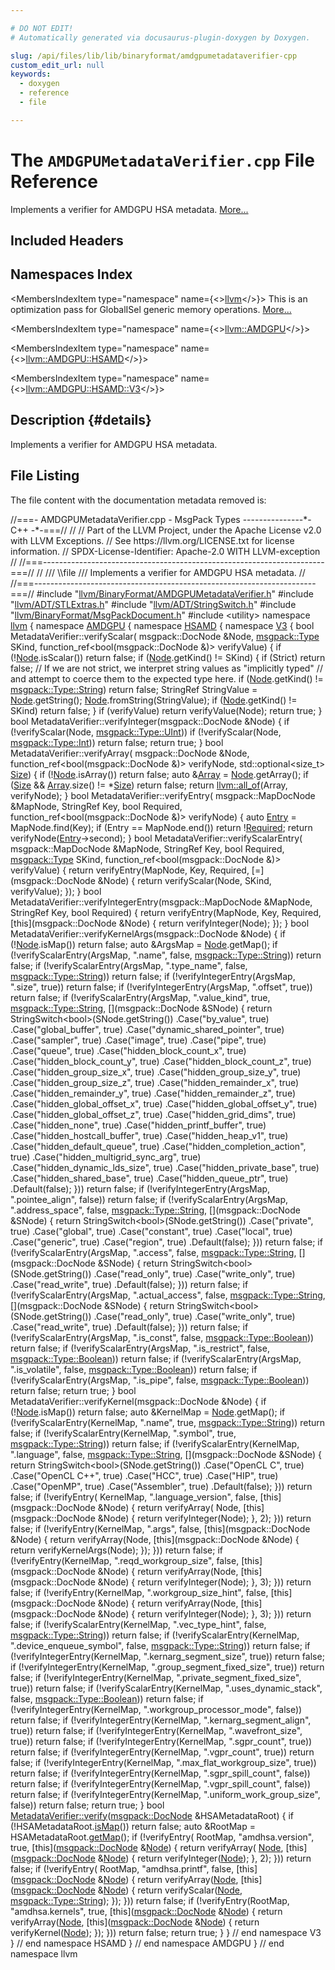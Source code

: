 ```yaml
---

# DO NOT EDIT!
# Automatically generated via docusaurus-plugin-doxygen by Doxygen.

slug: /api/files/lib/lib/binaryformat/amdgpumetadataverifier-cpp
custom_edit_url: null
keywords:
  - doxygen
  - reference
  - file

---
```





# The `AMDGPUMetadataVerifier.cpp` File Reference

<DoxygenPage pluginConfig={pluginConfig}>

Implements a verifier for AMDGPU HSA metadata. <a href="#details">More...</a>

## Included Headers

<IncludesList>
<IncludesListItem
  filePath="llvm/BinaryFormat/AMDGPUMetadataVerifier.h"
  permalink="/docs/api/files/include/include/llvm/include/llvm/binaryformat/amdgpumetadataverifier-h"
  isLocal="true" />
<IncludesListItem
  filePath="llvm/ADT/STLExtras.h"
  permalink="/docs/api/files/include/include/llvm/include/llvm/adt/stlextras-h"
  isLocal="true" />
<IncludesListItem
  filePath="llvm/ADT/StringSwitch.h"
  permalink="/docs/api/files/include/include/llvm/include/llvm/adt/stringswitch-h"
  isLocal="true" />
<IncludesListItem
  filePath="llvm/BinaryFormat/MsgPackDocument.h"
  permalink="/docs/api/files/include/include/llvm/include/llvm/binaryformat/msgpackdocument-h"
  isLocal="true" />
<IncludesListItem
  filePath="utility"
  permalink=""
  isLocal="false" />
</IncludesList>

## Namespaces Index

<MembersIndex>

<MembersIndexItem
  type="namespace"
  name={<><a href="/docs/api/namespaces/llvm">llvm</a></>}>
This is an optimization pass for GlobalISel generic memory operations. <a href="/docs/api/namespaces/llvm/#details">More...</a>
</MembersIndexItem>

<MembersIndexItem
  type="namespace"
  name={<><a href="/docs/api/namespaces/llvm/amdgpu">llvm::AMDGPU</a></>}>
</MembersIndexItem>

<MembersIndexItem
  type="namespace"
  name={<><a href="/docs/api/namespaces/llvm/amdgpu/hsamd">llvm::AMDGPU::HSAMD</a></>}>
</MembersIndexItem>

<MembersIndexItem
  type="namespace"
  name={<><a href="/docs/api/namespaces/llvm/amdgpu/hsamd/v3">llvm::AMDGPU::HSAMD::V3</a></>}>
</MembersIndexItem>

</MembersIndex>

## Description {#details}

Implements a verifier for AMDGPU HSA metadata.

## File Listing

The file content with the documentation metadata removed is:

<ProgramListing>

<Link id="l00001" /><CodeLine lineNumber="1"><span class="doxyHighlightComment">//===- AMDGPUMetadataVerifier.cpp - MsgPack Types ---------------&#42;- C++ -&#42;-===//</span></CodeLine>
<Link id="l00002" /><CodeLine lineNumber="2"><span class="doxyHighlightComment">//</span></CodeLine>
<Link id="l00003" /><CodeLine lineNumber="3"><span class="doxyHighlightComment">// Part of the LLVM Project, under the Apache License v2.0 with LLVM Exceptions.</span></CodeLine>
<Link id="l00004" /><CodeLine lineNumber="4"><span class="doxyHighlightComment">// See https://llvm.org/LICENSE.txt for license information.</span></CodeLine>
<Link id="l00005" /><CodeLine lineNumber="5"><span class="doxyHighlightComment">// SPDX-License-Identifier: Apache-2.0 WITH LLVM-exception</span></CodeLine>
<Link id="l00006" /><CodeLine lineNumber="6"><span class="doxyHighlightComment">//</span></CodeLine>
<Link id="l00007" /><CodeLine lineNumber="7"><span class="doxyHighlightComment">//===----------------------------------------------------------------------===//</span></CodeLine>
<Link id="l00008" /><CodeLine lineNumber="8"><span class="doxyHighlightComment">//</span></CodeLine>
<Link id="l00009" /><CodeLine lineNumber="9"><span class="doxyHighlightComment">/// \\file</span></CodeLine>
<Link id="l00010" /><CodeLine lineNumber="10"><span class="doxyHighlightComment">/// Implements a verifier for AMDGPU HSA metadata.</span></CodeLine>
<Link id="l00011" /><CodeLine lineNumber="11"><span class="doxyHighlightComment">//</span></CodeLine>
<Link id="l00012" /><CodeLine lineNumber="12"><span class="doxyHighlightComment">//===----------------------------------------------------------------------===//</span></CodeLine>
<Link id="l00013" /><CodeLine lineNumber="13"></CodeLine>
<Link id="l00014" /><CodeLine lineNumber="14"><span class="doxyHighlightPreprocessor">#include &quot;<a href="/docs/api/files/include/include/llvm/include/llvm/binaryformat/amdgpumetadataverifier-h">llvm/BinaryFormat/AMDGPUMetadataVerifier.h</a>&quot;</span></CodeLine>
<Link id="l00015" /><CodeLine lineNumber="15"></CodeLine>
<Link id="l00016" /><CodeLine lineNumber="16"><span class="doxyHighlightPreprocessor">#include &quot;<a href="/docs/api/files/include/include/llvm/include/llvm/adt/stlextras-h">llvm/ADT/STLExtras.h</a>&quot;</span></CodeLine>
<Link id="l00017" /><CodeLine lineNumber="17"><span class="doxyHighlightPreprocessor">#include &quot;<a href="/docs/api/files/include/include/llvm/include/llvm/adt/stringswitch-h">llvm/ADT/StringSwitch.h</a>&quot;</span></CodeLine>
<Link id="l00018" /><CodeLine lineNumber="18"><span class="doxyHighlightPreprocessor">#include &quot;<a href="/docs/api/files/include/include/llvm/include/llvm/binaryformat/msgpackdocument-h">llvm/BinaryFormat/MsgPackDocument.h</a>&quot;</span></CodeLine>
<Link id="l00019" /><CodeLine lineNumber="19"></CodeLine>
<Link id="l00020" /><CodeLine lineNumber="20"><span class="doxyHighlightPreprocessor">#include &lt;utility&gt;</span></CodeLine>
<Link id="l00021" /><CodeLine lineNumber="21"></CodeLine>
<Link id="l00022" /><CodeLine lineNumber="22"><span class="doxyHighlightKeyword">namespace </span><span class="doxyHighlight"><a href="/docs/api/namespaces/llvm">llvm</a> &#123;</span></CodeLine>
<Link id="l00023" /><CodeLine lineNumber="23"><span class="doxyHighlightKeyword">namespace </span><span class="doxyHighlight"><a href="/docs/api/namespaces/llvm/amdgpu">AMDGPU</a> &#123;</span></CodeLine>
<Link id="l00024" /><CodeLine lineNumber="24"><span class="doxyHighlightKeyword">namespace </span><span class="doxyHighlight"><a href="/docs/api/namespaces/llvm/amdgpu/hsamd">HSAMD</a> &#123;</span></CodeLine>
<Link id="l00025" /><CodeLine lineNumber="25"><span class="doxyHighlightKeyword">namespace </span><span class="doxyHighlight"><a href="/docs/api/namespaces/llvm/amdgpu/hsamd/v3">V3</a> &#123;</span></CodeLine>
<Link id="l00026" /><CodeLine lineNumber="26"></CodeLine>
<Link id="l00027" /><CodeLine lineNumber="27"><span class="doxyHighlightKeywordType">bool</span><span class="doxyHighlight"> MetadataVerifier::verifyScalar(</span></CodeLine>
<Link id="l00028" /><CodeLine lineNumber="28"><span class="doxyHighlight">    msgpack::DocNode &amp;Node, <a href="/docs/api/namespaces/llvm/msgpack/#afdae9da66bac09f4b2bfc0fd9f0559e6">msgpack::Type</a> SKind,</span></CodeLine>
<Link id="l00029" /><CodeLine lineNumber="29"><span class="doxyHighlight">    function&#95;ref&lt;</span><span class="doxyHighlightKeywordType">bool</span><span class="doxyHighlight">(msgpack::DocNode &amp;)&gt; verifyValue) &#123;</span></CodeLine>
<Link id="l00030" /><CodeLine lineNumber="30"><span class="doxyHighlight">  </span><span class="doxyHighlightKeywordFlow">if</span><span class="doxyHighlight"> (!<a href="/docs/api/namespaces/llvm/rdf/#ac54dd04d6e441d1b72195477e5bc1909">Node</a>.isScalar())</span></CodeLine>
<Link id="l00031" /><CodeLine lineNumber="31"><span class="doxyHighlight">    </span><span class="doxyHighlightKeywordFlow">return</span><span class="doxyHighlight"> </span><span class="doxyHighlightKeyword">false</span><span class="doxyHighlight">;</span></CodeLine>
<Link id="l00032" /><CodeLine lineNumber="32"><span class="doxyHighlight">  </span><span class="doxyHighlightKeywordFlow">if</span><span class="doxyHighlight"> (<a href="/docs/api/namespaces/llvm/rdf/#ac54dd04d6e441d1b72195477e5bc1909">Node</a>.getKind() != SKind) &#123;</span></CodeLine>
<Link id="l00033" /><CodeLine lineNumber="33"><span class="doxyHighlight">    </span><span class="doxyHighlightKeywordFlow">if</span><span class="doxyHighlight"> (Strict)</span></CodeLine>
<Link id="l00034" /><CodeLine lineNumber="34"><span class="doxyHighlight">      </span><span class="doxyHighlightKeywordFlow">return</span><span class="doxyHighlight"> </span><span class="doxyHighlightKeyword">false</span><span class="doxyHighlight">;</span></CodeLine>
<Link id="l00035" /><CodeLine lineNumber="35"><span class="doxyHighlight">    </span><span class="doxyHighlightComment">// If we are not strict, we interpret string values as &quot;implicitly typed&quot;</span></CodeLine>
<Link id="l00036" /><CodeLine lineNumber="36"><span class="doxyHighlight">    </span><span class="doxyHighlightComment">// and attempt to coerce them to the expected type here.</span></CodeLine>
<Link id="l00037" /><CodeLine lineNumber="37"><span class="doxyHighlight">    </span><span class="doxyHighlightKeywordFlow">if</span><span class="doxyHighlight"> (<a href="/docs/api/namespaces/llvm/rdf/#ac54dd04d6e441d1b72195477e5bc1909">Node</a>.getKind() != <a href="/docs/api/namespaces/llvm/msgpack/#afdae9da66bac09f4b2bfc0fd9f0559e6a27118326006d3829667a400ad23d5d98">msgpack::Type::String</a>)</span></CodeLine>
<Link id="l00038" /><CodeLine lineNumber="38"><span class="doxyHighlight">      </span><span class="doxyHighlightKeywordFlow">return</span><span class="doxyHighlight"> </span><span class="doxyHighlightKeyword">false</span><span class="doxyHighlight">;</span></CodeLine>
<Link id="l00039" /><CodeLine lineNumber="39"><span class="doxyHighlight">    StringRef StringValue = <a href="/docs/api/namespaces/llvm/rdf/#ac54dd04d6e441d1b72195477e5bc1909">Node</a>.getString();</span></CodeLine>
<Link id="l00040" /><CodeLine lineNumber="40"><span class="doxyHighlight">    <a href="/docs/api/namespaces/llvm/rdf/#ac54dd04d6e441d1b72195477e5bc1909">Node</a>.fromString(StringValue);</span></CodeLine>
<Link id="l00041" /><CodeLine lineNumber="41"><span class="doxyHighlight">    </span><span class="doxyHighlightKeywordFlow">if</span><span class="doxyHighlight"> (<a href="/docs/api/namespaces/llvm/rdf/#ac54dd04d6e441d1b72195477e5bc1909">Node</a>.getKind() != SKind)</span></CodeLine>
<Link id="l00042" /><CodeLine lineNumber="42"><span class="doxyHighlight">      </span><span class="doxyHighlightKeywordFlow">return</span><span class="doxyHighlight"> </span><span class="doxyHighlightKeyword">false</span><span class="doxyHighlight">;</span></CodeLine>
<Link id="l00043" /><CodeLine lineNumber="43"><span class="doxyHighlight">  &#125;</span></CodeLine>
<Link id="l00044" /><CodeLine lineNumber="44"><span class="doxyHighlight">  </span><span class="doxyHighlightKeywordFlow">if</span><span class="doxyHighlight"> (verifyValue)</span></CodeLine>
<Link id="l00045" /><CodeLine lineNumber="45"><span class="doxyHighlight">    </span><span class="doxyHighlightKeywordFlow">return</span><span class="doxyHighlight"> verifyValue(Node);</span></CodeLine>
<Link id="l00046" /><CodeLine lineNumber="46"><span class="doxyHighlight">  </span><span class="doxyHighlightKeywordFlow">return</span><span class="doxyHighlight"> </span><span class="doxyHighlightKeyword">true</span><span class="doxyHighlight">;</span></CodeLine>
<Link id="l00047" /><CodeLine lineNumber="47"><span class="doxyHighlight">&#125;</span></CodeLine>
<Link id="l00048" /><CodeLine lineNumber="48"></CodeLine>
<Link id="l00049" /><CodeLine lineNumber="49"><span class="doxyHighlightKeywordType">bool</span><span class="doxyHighlight"> MetadataVerifier::verifyInteger(msgpack::DocNode &amp;Node) &#123;</span></CodeLine>
<Link id="l00050" /><CodeLine lineNumber="50"><span class="doxyHighlight">  </span><span class="doxyHighlightKeywordFlow">if</span><span class="doxyHighlight"> (!verifyScalar(Node, <a href="/docs/api/namespaces/llvm/msgpack/#afdae9da66bac09f4b2bfc0fd9f0559e6a0b1291eded63143ac04709711274785a">msgpack::Type::UInt</a>))</span></CodeLine>
<Link id="l00051" /><CodeLine lineNumber="51"><span class="doxyHighlight">    </span><span class="doxyHighlightKeywordFlow">if</span><span class="doxyHighlight"> (!verifyScalar(Node, <a href="/docs/api/namespaces/llvm/msgpack/#afdae9da66bac09f4b2bfc0fd9f0559e6a1686a6c336b71b36d77354cea19a8b52">msgpack::Type::Int</a>))</span></CodeLine>
<Link id="l00052" /><CodeLine lineNumber="52"><span class="doxyHighlight">      </span><span class="doxyHighlightKeywordFlow">return</span><span class="doxyHighlight"> </span><span class="doxyHighlightKeyword">false</span><span class="doxyHighlight">;</span></CodeLine>
<Link id="l00053" /><CodeLine lineNumber="53"><span class="doxyHighlight">  </span><span class="doxyHighlightKeywordFlow">return</span><span class="doxyHighlight"> </span><span class="doxyHighlightKeyword">true</span><span class="doxyHighlight">;</span></CodeLine>
<Link id="l00054" /><CodeLine lineNumber="54"><span class="doxyHighlight">&#125;</span></CodeLine>
<Link id="l00055" /><CodeLine lineNumber="55"></CodeLine>
<Link id="l00056" /><CodeLine lineNumber="56"><span class="doxyHighlightKeywordType">bool</span><span class="doxyHighlight"> MetadataVerifier::verifyArray(</span></CodeLine>
<Link id="l00057" /><CodeLine lineNumber="57"><span class="doxyHighlight">    msgpack::DocNode &amp;Node, function&#95;ref&lt;</span><span class="doxyHighlightKeywordType">bool</span><span class="doxyHighlight">(msgpack::DocNode &amp;)&gt; verifyNode,</span></CodeLine>
<Link id="l00058" /><CodeLine lineNumber="58"><span class="doxyHighlight">    std::optional&lt;size&#95;t&gt; <a href="/docs/api/files/lib/lib/analysis/inlineorder-cpp/#a7ee6f0cb51c3b9056199e9a0001fe8c3a6f6cb72d544962fa333e2e34ce64f719">Size</a>) &#123;</span></CodeLine>
<Link id="l00059" /><CodeLine lineNumber="59"><span class="doxyHighlight">  </span><span class="doxyHighlightKeywordFlow">if</span><span class="doxyHighlight"> (!<a href="/docs/api/namespaces/llvm/rdf/#ac54dd04d6e441d1b72195477e5bc1909">Node</a>.isArray())</span></CodeLine>
<Link id="l00060" /><CodeLine lineNumber="60"><span class="doxyHighlight">    </span><span class="doxyHighlightKeywordFlow">return</span><span class="doxyHighlight"> </span><span class="doxyHighlightKeyword">false</span><span class="doxyHighlight">;</span></CodeLine>
<Link id="l00061" /><CodeLine lineNumber="61"><span class="doxyHighlight">  </span><span class="doxyHighlightKeyword">auto</span><span class="doxyHighlight"> &amp;<a href="/docs/api/namespaces/llvm/msgpack/#afdae9da66bac09f4b2bfc0fd9f0559e6a4410ec34d9e6c1a68100ca0ce033fb17">Array</a> = <a href="/docs/api/namespaces/llvm/rdf/#ac54dd04d6e441d1b72195477e5bc1909">Node</a>.getArray();</span></CodeLine>
<Link id="l00062" /><CodeLine lineNumber="62"><span class="doxyHighlight">  </span><span class="doxyHighlightKeywordFlow">if</span><span class="doxyHighlight"> (<a href="/docs/api/files/lib/lib/analysis/inlineorder-cpp/#a7ee6f0cb51c3b9056199e9a0001fe8c3a6f6cb72d544962fa333e2e34ce64f719">Size</a> &amp;&amp; <a href="/docs/api/namespaces/llvm/msgpack/#afdae9da66bac09f4b2bfc0fd9f0559e6a4410ec34d9e6c1a68100ca0ce033fb17">Array</a>.size() != &#42;<a href="/docs/api/files/lib/lib/analysis/inlineorder-cpp/#a7ee6f0cb51c3b9056199e9a0001fe8c3a6f6cb72d544962fa333e2e34ce64f719">Size</a>)</span></CodeLine>
<Link id="l00063" /><CodeLine lineNumber="63"><span class="doxyHighlight">    </span><span class="doxyHighlightKeywordFlow">return</span><span class="doxyHighlight"> </span><span class="doxyHighlightKeyword">false</span><span class="doxyHighlight">;</span></CodeLine>
<Link id="l00064" /><CodeLine lineNumber="64"><span class="doxyHighlight">  </span><span class="doxyHighlightKeywordFlow">return</span><span class="doxyHighlight"> <a href="/docs/api/namespaces/llvm/#a0d10fe510ced2849a8074fe81e5d04ce">llvm::all&#95;of</a>(Array, verifyNode);</span></CodeLine>
<Link id="l00065" /><CodeLine lineNumber="65"><span class="doxyHighlight">&#125;</span></CodeLine>
<Link id="l00066" /><CodeLine lineNumber="66"></CodeLine>
<Link id="l00067" /><CodeLine lineNumber="67"><span class="doxyHighlightKeywordType">bool</span><span class="doxyHighlight"> MetadataVerifier::verifyEntry(</span></CodeLine>
<Link id="l00068" /><CodeLine lineNumber="68"><span class="doxyHighlight">    msgpack::MapDocNode &amp;MapNode, StringRef Key, </span><span class="doxyHighlightKeywordType">bool</span><span class="doxyHighlight"> Required,</span></CodeLine>
<Link id="l00069" /><CodeLine lineNumber="69"><span class="doxyHighlight">    function&#95;ref&lt;</span><span class="doxyHighlightKeywordType">bool</span><span class="doxyHighlight">(msgpack::DocNode &amp;)&gt; verifyNode) &#123;</span></CodeLine>
<Link id="l00070" /><CodeLine lineNumber="70"><span class="doxyHighlight">  </span><span class="doxyHighlightKeyword">auto</span><span class="doxyHighlight"> <a href="/docs/api/namespaces/llvm/coff/#ae7629a0652411dc2be61aea4fee2b39caadd024eaaab0666500593f30456bbc43">Entry</a> = MapNode.find(Key);</span></CodeLine>
<Link id="l00071" /><CodeLine lineNumber="71"><span class="doxyHighlight">  </span><span class="doxyHighlightKeywordFlow">if</span><span class="doxyHighlight"> (Entry == MapNode.end())</span></CodeLine>
<Link id="l00072" /><CodeLine lineNumber="72"><span class="doxyHighlight">    </span><span class="doxyHighlightKeywordFlow">return</span><span class="doxyHighlight"> !<a href="/docs/api/namespaces/llvm/orc/#a8062d0529fef4a678f022739e603e196af62b6d5aa008bfa83a2510cbda8e7960">Required</a>;</span></CodeLine>
<Link id="l00073" /><CodeLine lineNumber="73"><span class="doxyHighlight">  </span><span class="doxyHighlightKeywordFlow">return</span><span class="doxyHighlight"> verifyNode(<a href="/docs/api/namespaces/llvm/coff/#ae7629a0652411dc2be61aea4fee2b39caadd024eaaab0666500593f30456bbc43">Entry</a>-&gt;second);</span></CodeLine>
<Link id="l00074" /><CodeLine lineNumber="74"><span class="doxyHighlight">&#125;</span></CodeLine>
<Link id="l00075" /><CodeLine lineNumber="75"></CodeLine>
<Link id="l00076" /><CodeLine lineNumber="76"><span class="doxyHighlightKeywordType">bool</span><span class="doxyHighlight"> MetadataVerifier::verifyScalarEntry(</span></CodeLine>
<Link id="l00077" /><CodeLine lineNumber="77"><span class="doxyHighlight">    msgpack::MapDocNode &amp;MapNode, StringRef Key, </span><span class="doxyHighlightKeywordType">bool</span><span class="doxyHighlight"> Required,</span></CodeLine>
<Link id="l00078" /><CodeLine lineNumber="78"><span class="doxyHighlight">    <a href="/docs/api/namespaces/llvm/msgpack/#afdae9da66bac09f4b2bfc0fd9f0559e6">msgpack::Type</a> SKind,</span></CodeLine>
<Link id="l00079" /><CodeLine lineNumber="79"><span class="doxyHighlight">    function&#95;ref&lt;</span><span class="doxyHighlightKeywordType">bool</span><span class="doxyHighlight">(msgpack::DocNode &amp;)&gt; verifyValue) &#123;</span></CodeLine>
<Link id="l00080" /><CodeLine lineNumber="80"><span class="doxyHighlight">  </span><span class="doxyHighlightKeywordFlow">return</span><span class="doxyHighlight"> verifyEntry(MapNode, Key, Required, &#91;=&#93;(msgpack::DocNode &amp;Node) &#123;</span></CodeLine>
<Link id="l00081" /><CodeLine lineNumber="81"><span class="doxyHighlight">    </span><span class="doxyHighlightKeywordFlow">return</span><span class="doxyHighlight"> verifyScalar(Node, SKind, verifyValue);</span></CodeLine>
<Link id="l00082" /><CodeLine lineNumber="82"><span class="doxyHighlight">  &#125;);</span></CodeLine>
<Link id="l00083" /><CodeLine lineNumber="83"><span class="doxyHighlight">&#125;</span></CodeLine>
<Link id="l00084" /><CodeLine lineNumber="84"></CodeLine>
<Link id="l00085" /><CodeLine lineNumber="85"><span class="doxyHighlightKeywordType">bool</span><span class="doxyHighlight"> MetadataVerifier::verifyIntegerEntry(msgpack::MapDocNode &amp;MapNode,</span></CodeLine>
<Link id="l00086" /><CodeLine lineNumber="86"><span class="doxyHighlight">                                          StringRef Key, </span><span class="doxyHighlightKeywordType">bool</span><span class="doxyHighlight"> Required) &#123;</span></CodeLine>
<Link id="l00087" /><CodeLine lineNumber="87"><span class="doxyHighlight">  </span><span class="doxyHighlightKeywordFlow">return</span><span class="doxyHighlight"> verifyEntry(MapNode, Key, Required, &#91;</span><span class="doxyHighlightKeyword">this</span><span class="doxyHighlight">&#93;(msgpack::DocNode &amp;Node) &#123;</span></CodeLine>
<Link id="l00088" /><CodeLine lineNumber="88"><span class="doxyHighlight">    </span><span class="doxyHighlightKeywordFlow">return</span><span class="doxyHighlight"> verifyInteger(Node);</span></CodeLine>
<Link id="l00089" /><CodeLine lineNumber="89"><span class="doxyHighlight">  &#125;);</span></CodeLine>
<Link id="l00090" /><CodeLine lineNumber="90"><span class="doxyHighlight">&#125;</span></CodeLine>
<Link id="l00091" /><CodeLine lineNumber="91"></CodeLine>
<Link id="l00092" /><CodeLine lineNumber="92"><span class="doxyHighlightKeywordType">bool</span><span class="doxyHighlight"> MetadataVerifier::verifyKernelArgs(msgpack::DocNode &amp;Node) &#123;</span></CodeLine>
<Link id="l00093" /><CodeLine lineNumber="93"><span class="doxyHighlight">  </span><span class="doxyHighlightKeywordFlow">if</span><span class="doxyHighlight"> (!<a href="/docs/api/namespaces/llvm/rdf/#ac54dd04d6e441d1b72195477e5bc1909">Node</a>.isMap())</span></CodeLine>
<Link id="l00094" /><CodeLine lineNumber="94"><span class="doxyHighlight">    </span><span class="doxyHighlightKeywordFlow">return</span><span class="doxyHighlight"> </span><span class="doxyHighlightKeyword">false</span><span class="doxyHighlight">;</span></CodeLine>
<Link id="l00095" /><CodeLine lineNumber="95"><span class="doxyHighlight">  </span><span class="doxyHighlightKeyword">auto</span><span class="doxyHighlight"> &amp;ArgsMap = <a href="/docs/api/namespaces/llvm/rdf/#ac54dd04d6e441d1b72195477e5bc1909">Node</a>.getMap();</span></CodeLine>
<Link id="l00096" /><CodeLine lineNumber="96"></CodeLine>
<Link id="l00097" /><CodeLine lineNumber="97"><span class="doxyHighlight">  </span><span class="doxyHighlightKeywordFlow">if</span><span class="doxyHighlight"> (!verifyScalarEntry(ArgsMap, </span><span class="doxyHighlightStringLiteral">&quot;.name&quot;</span><span class="doxyHighlight">, </span><span class="doxyHighlightKeyword">false</span><span class="doxyHighlight">,</span></CodeLine>
<Link id="l00098" /><CodeLine lineNumber="98"><span class="doxyHighlight">                         <a href="/docs/api/namespaces/llvm/msgpack/#afdae9da66bac09f4b2bfc0fd9f0559e6a27118326006d3829667a400ad23d5d98">msgpack::Type::String</a>))</span></CodeLine>
<Link id="l00099" /><CodeLine lineNumber="99"><span class="doxyHighlight">    </span><span class="doxyHighlightKeywordFlow">return</span><span class="doxyHighlight"> </span><span class="doxyHighlightKeyword">false</span><span class="doxyHighlight">;</span></CodeLine>
<Link id="l00100" /><CodeLine lineNumber="100"><span class="doxyHighlight">  </span><span class="doxyHighlightKeywordFlow">if</span><span class="doxyHighlight"> (!verifyScalarEntry(ArgsMap, </span><span class="doxyHighlightStringLiteral">&quot;.type&#95;name&quot;</span><span class="doxyHighlight">, </span><span class="doxyHighlightKeyword">false</span><span class="doxyHighlight">,</span></CodeLine>
<Link id="l00101" /><CodeLine lineNumber="101"><span class="doxyHighlight">                         <a href="/docs/api/namespaces/llvm/msgpack/#afdae9da66bac09f4b2bfc0fd9f0559e6a27118326006d3829667a400ad23d5d98">msgpack::Type::String</a>))</span></CodeLine>
<Link id="l00102" /><CodeLine lineNumber="102"><span class="doxyHighlight">    </span><span class="doxyHighlightKeywordFlow">return</span><span class="doxyHighlight"> </span><span class="doxyHighlightKeyword">false</span><span class="doxyHighlight">;</span></CodeLine>
<Link id="l00103" /><CodeLine lineNumber="103"><span class="doxyHighlight">  </span><span class="doxyHighlightKeywordFlow">if</span><span class="doxyHighlight"> (!verifyIntegerEntry(ArgsMap, </span><span class="doxyHighlightStringLiteral">&quot;.size&quot;</span><span class="doxyHighlight">, </span><span class="doxyHighlightKeyword">true</span><span class="doxyHighlight">))</span></CodeLine>
<Link id="l00104" /><CodeLine lineNumber="104"><span class="doxyHighlight">    </span><span class="doxyHighlightKeywordFlow">return</span><span class="doxyHighlight"> </span><span class="doxyHighlightKeyword">false</span><span class="doxyHighlight">;</span></CodeLine>
<Link id="l00105" /><CodeLine lineNumber="105"><span class="doxyHighlight">  </span><span class="doxyHighlightKeywordFlow">if</span><span class="doxyHighlight"> (!verifyIntegerEntry(ArgsMap, </span><span class="doxyHighlightStringLiteral">&quot;.offset&quot;</span><span class="doxyHighlight">, </span><span class="doxyHighlightKeyword">true</span><span class="doxyHighlight">))</span></CodeLine>
<Link id="l00106" /><CodeLine lineNumber="106"><span class="doxyHighlight">    </span><span class="doxyHighlightKeywordFlow">return</span><span class="doxyHighlight"> </span><span class="doxyHighlightKeyword">false</span><span class="doxyHighlight">;</span></CodeLine>
<Link id="l00107" /><CodeLine lineNumber="107"><span class="doxyHighlight">  </span><span class="doxyHighlightKeywordFlow">if</span><span class="doxyHighlight"> (!verifyScalarEntry(ArgsMap, </span><span class="doxyHighlightStringLiteral">&quot;.value&#95;kind&quot;</span><span class="doxyHighlight">, </span><span class="doxyHighlightKeyword">true</span><span class="doxyHighlight">, <a href="/docs/api/namespaces/llvm/msgpack/#afdae9da66bac09f4b2bfc0fd9f0559e6a27118326006d3829667a400ad23d5d98">msgpack::Type::String</a>,</span></CodeLine>
<Link id="l00108" /><CodeLine lineNumber="108"><span class="doxyHighlight">                         &#91;&#93;(msgpack::DocNode &amp;SNode) &#123;</span></CodeLine>
<Link id="l00109" /><CodeLine lineNumber="109"><span class="doxyHighlight">                           </span><span class="doxyHighlightKeywordFlow">return</span><span class="doxyHighlight"> StringSwitch&lt;bool&gt;(SNode.getString())</span></CodeLine>
<Link id="l00110" /><CodeLine lineNumber="110"><span class="doxyHighlight">                               .Case(</span><span class="doxyHighlightStringLiteral">&quot;by&#95;value&quot;</span><span class="doxyHighlight">, </span><span class="doxyHighlightKeyword">true</span><span class="doxyHighlight">)</span></CodeLine>
<Link id="l00111" /><CodeLine lineNumber="111"><span class="doxyHighlight">                               .Case(</span><span class="doxyHighlightStringLiteral">&quot;global&#95;buffer&quot;</span><span class="doxyHighlight">, </span><span class="doxyHighlightKeyword">true</span><span class="doxyHighlight">)</span></CodeLine>
<Link id="l00112" /><CodeLine lineNumber="112"><span class="doxyHighlight">                               .Case(</span><span class="doxyHighlightStringLiteral">&quot;dynamic&#95;shared&#95;pointer&quot;</span><span class="doxyHighlight">, </span><span class="doxyHighlightKeyword">true</span><span class="doxyHighlight">)</span></CodeLine>
<Link id="l00113" /><CodeLine lineNumber="113"><span class="doxyHighlight">                               .Case(</span><span class="doxyHighlightStringLiteral">&quot;sampler&quot;</span><span class="doxyHighlight">, </span><span class="doxyHighlightKeyword">true</span><span class="doxyHighlight">)</span></CodeLine>
<Link id="l00114" /><CodeLine lineNumber="114"><span class="doxyHighlight">                               .Case(</span><span class="doxyHighlightStringLiteral">&quot;image&quot;</span><span class="doxyHighlight">, </span><span class="doxyHighlightKeyword">true</span><span class="doxyHighlight">)</span></CodeLine>
<Link id="l00115" /><CodeLine lineNumber="115"><span class="doxyHighlight">                               .Case(</span><span class="doxyHighlightStringLiteral">&quot;pipe&quot;</span><span class="doxyHighlight">, </span><span class="doxyHighlightKeyword">true</span><span class="doxyHighlight">)</span></CodeLine>
<Link id="l00116" /><CodeLine lineNumber="116"><span class="doxyHighlight">                               .Case(</span><span class="doxyHighlightStringLiteral">&quot;queue&quot;</span><span class="doxyHighlight">, </span><span class="doxyHighlightKeyword">true</span><span class="doxyHighlight">)</span></CodeLine>
<Link id="l00117" /><CodeLine lineNumber="117"><span class="doxyHighlight">                               .Case(</span><span class="doxyHighlightStringLiteral">&quot;hidden&#95;block&#95;count&#95;x&quot;</span><span class="doxyHighlight">, </span><span class="doxyHighlightKeyword">true</span><span class="doxyHighlight">)</span></CodeLine>
<Link id="l00118" /><CodeLine lineNumber="118"><span class="doxyHighlight">                               .Case(</span><span class="doxyHighlightStringLiteral">&quot;hidden&#95;block&#95;count&#95;y&quot;</span><span class="doxyHighlight">, </span><span class="doxyHighlightKeyword">true</span><span class="doxyHighlight">)</span></CodeLine>
<Link id="l00119" /><CodeLine lineNumber="119"><span class="doxyHighlight">                               .Case(</span><span class="doxyHighlightStringLiteral">&quot;hidden&#95;block&#95;count&#95;z&quot;</span><span class="doxyHighlight">, </span><span class="doxyHighlightKeyword">true</span><span class="doxyHighlight">)</span></CodeLine>
<Link id="l00120" /><CodeLine lineNumber="120"><span class="doxyHighlight">                               .Case(</span><span class="doxyHighlightStringLiteral">&quot;hidden&#95;group&#95;size&#95;x&quot;</span><span class="doxyHighlight">, </span><span class="doxyHighlightKeyword">true</span><span class="doxyHighlight">)</span></CodeLine>
<Link id="l00121" /><CodeLine lineNumber="121"><span class="doxyHighlight">                               .Case(</span><span class="doxyHighlightStringLiteral">&quot;hidden&#95;group&#95;size&#95;y&quot;</span><span class="doxyHighlight">, </span><span class="doxyHighlightKeyword">true</span><span class="doxyHighlight">)</span></CodeLine>
<Link id="l00122" /><CodeLine lineNumber="122"><span class="doxyHighlight">                               .Case(</span><span class="doxyHighlightStringLiteral">&quot;hidden&#95;group&#95;size&#95;z&quot;</span><span class="doxyHighlight">, </span><span class="doxyHighlightKeyword">true</span><span class="doxyHighlight">)</span></CodeLine>
<Link id="l00123" /><CodeLine lineNumber="123"><span class="doxyHighlight">                               .Case(</span><span class="doxyHighlightStringLiteral">&quot;hidden&#95;remainder&#95;x&quot;</span><span class="doxyHighlight">, </span><span class="doxyHighlightKeyword">true</span><span class="doxyHighlight">)</span></CodeLine>
<Link id="l00124" /><CodeLine lineNumber="124"><span class="doxyHighlight">                               .Case(</span><span class="doxyHighlightStringLiteral">&quot;hidden&#95;remainder&#95;y&quot;</span><span class="doxyHighlight">, </span><span class="doxyHighlightKeyword">true</span><span class="doxyHighlight">)</span></CodeLine>
<Link id="l00125" /><CodeLine lineNumber="125"><span class="doxyHighlight">                               .Case(</span><span class="doxyHighlightStringLiteral">&quot;hidden&#95;remainder&#95;z&quot;</span><span class="doxyHighlight">, </span><span class="doxyHighlightKeyword">true</span><span class="doxyHighlight">)</span></CodeLine>
<Link id="l00126" /><CodeLine lineNumber="126"><span class="doxyHighlight">                               .Case(</span><span class="doxyHighlightStringLiteral">&quot;hidden&#95;global&#95;offset&#95;x&quot;</span><span class="doxyHighlight">, </span><span class="doxyHighlightKeyword">true</span><span class="doxyHighlight">)</span></CodeLine>
<Link id="l00127" /><CodeLine lineNumber="127"><span class="doxyHighlight">                               .Case(</span><span class="doxyHighlightStringLiteral">&quot;hidden&#95;global&#95;offset&#95;y&quot;</span><span class="doxyHighlight">, </span><span class="doxyHighlightKeyword">true</span><span class="doxyHighlight">)</span></CodeLine>
<Link id="l00128" /><CodeLine lineNumber="128"><span class="doxyHighlight">                               .Case(</span><span class="doxyHighlightStringLiteral">&quot;hidden&#95;global&#95;offset&#95;z&quot;</span><span class="doxyHighlight">, </span><span class="doxyHighlightKeyword">true</span><span class="doxyHighlight">)</span></CodeLine>
<Link id="l00129" /><CodeLine lineNumber="129"><span class="doxyHighlight">                               .Case(</span><span class="doxyHighlightStringLiteral">&quot;hidden&#95;grid&#95;dims&quot;</span><span class="doxyHighlight">, </span><span class="doxyHighlightKeyword">true</span><span class="doxyHighlight">)</span></CodeLine>
<Link id="l00130" /><CodeLine lineNumber="130"><span class="doxyHighlight">                               .Case(</span><span class="doxyHighlightStringLiteral">&quot;hidden&#95;none&quot;</span><span class="doxyHighlight">, </span><span class="doxyHighlightKeyword">true</span><span class="doxyHighlight">)</span></CodeLine>
<Link id="l00131" /><CodeLine lineNumber="131"><span class="doxyHighlight">                               .Case(</span><span class="doxyHighlightStringLiteral">&quot;hidden&#95;printf&#95;buffer&quot;</span><span class="doxyHighlight">, </span><span class="doxyHighlightKeyword">true</span><span class="doxyHighlight">)</span></CodeLine>
<Link id="l00132" /><CodeLine lineNumber="132"><span class="doxyHighlight">                               .Case(</span><span class="doxyHighlightStringLiteral">&quot;hidden&#95;hostcall&#95;buffer&quot;</span><span class="doxyHighlight">, </span><span class="doxyHighlightKeyword">true</span><span class="doxyHighlight">)</span></CodeLine>
<Link id="l00133" /><CodeLine lineNumber="133"><span class="doxyHighlight">                               .Case(</span><span class="doxyHighlightStringLiteral">&quot;hidden&#95;heap&#95;v1&quot;</span><span class="doxyHighlight">, </span><span class="doxyHighlightKeyword">true</span><span class="doxyHighlight">)</span></CodeLine>
<Link id="l00134" /><CodeLine lineNumber="134"><span class="doxyHighlight">                               .Case(</span><span class="doxyHighlightStringLiteral">&quot;hidden&#95;default&#95;queue&quot;</span><span class="doxyHighlight">, </span><span class="doxyHighlightKeyword">true</span><span class="doxyHighlight">)</span></CodeLine>
<Link id="l00135" /><CodeLine lineNumber="135"><span class="doxyHighlight">                               .Case(</span><span class="doxyHighlightStringLiteral">&quot;hidden&#95;completion&#95;action&quot;</span><span class="doxyHighlight">, </span><span class="doxyHighlightKeyword">true</span><span class="doxyHighlight">)</span></CodeLine>
<Link id="l00136" /><CodeLine lineNumber="136"><span class="doxyHighlight">                               .Case(</span><span class="doxyHighlightStringLiteral">&quot;hidden&#95;multigrid&#95;sync&#95;arg&quot;</span><span class="doxyHighlight">, </span><span class="doxyHighlightKeyword">true</span><span class="doxyHighlight">)</span></CodeLine>
<Link id="l00137" /><CodeLine lineNumber="137"><span class="doxyHighlight">                               .Case(</span><span class="doxyHighlightStringLiteral">&quot;hidden&#95;dynamic&#95;lds&#95;size&quot;</span><span class="doxyHighlight">, </span><span class="doxyHighlightKeyword">true</span><span class="doxyHighlight">)</span></CodeLine>
<Link id="l00138" /><CodeLine lineNumber="138"><span class="doxyHighlight">                               .Case(</span><span class="doxyHighlightStringLiteral">&quot;hidden&#95;private&#95;base&quot;</span><span class="doxyHighlight">, </span><span class="doxyHighlightKeyword">true</span><span class="doxyHighlight">)</span></CodeLine>
<Link id="l00139" /><CodeLine lineNumber="139"><span class="doxyHighlight">                               .Case(</span><span class="doxyHighlightStringLiteral">&quot;hidden&#95;shared&#95;base&quot;</span><span class="doxyHighlight">, </span><span class="doxyHighlightKeyword">true</span><span class="doxyHighlight">)</span></CodeLine>
<Link id="l00140" /><CodeLine lineNumber="140"><span class="doxyHighlight">                               .Case(</span><span class="doxyHighlightStringLiteral">&quot;hidden&#95;queue&#95;ptr&quot;</span><span class="doxyHighlight">, </span><span class="doxyHighlightKeyword">true</span><span class="doxyHighlight">)</span></CodeLine>
<Link id="l00141" /><CodeLine lineNumber="141"><span class="doxyHighlight">                               .Default(</span><span class="doxyHighlightKeyword">false</span><span class="doxyHighlight">);</span></CodeLine>
<Link id="l00142" /><CodeLine lineNumber="142"><span class="doxyHighlight">                         &#125;))</span></CodeLine>
<Link id="l00143" /><CodeLine lineNumber="143"><span class="doxyHighlight">    </span><span class="doxyHighlightKeywordFlow">return</span><span class="doxyHighlight"> </span><span class="doxyHighlightKeyword">false</span><span class="doxyHighlight">;</span></CodeLine>
<Link id="l00144" /><CodeLine lineNumber="144"><span class="doxyHighlight">  </span><span class="doxyHighlightKeywordFlow">if</span><span class="doxyHighlight"> (!verifyIntegerEntry(ArgsMap, </span><span class="doxyHighlightStringLiteral">&quot;.pointee&#95;align&quot;</span><span class="doxyHighlight">, </span><span class="doxyHighlightKeyword">false</span><span class="doxyHighlight">))</span></CodeLine>
<Link id="l00145" /><CodeLine lineNumber="145"><span class="doxyHighlight">    </span><span class="doxyHighlightKeywordFlow">return</span><span class="doxyHighlight"> </span><span class="doxyHighlightKeyword">false</span><span class="doxyHighlight">;</span></CodeLine>
<Link id="l00146" /><CodeLine lineNumber="146"><span class="doxyHighlight">  </span><span class="doxyHighlightKeywordFlow">if</span><span class="doxyHighlight"> (!verifyScalarEntry(ArgsMap, </span><span class="doxyHighlightStringLiteral">&quot;.address&#95;space&quot;</span><span class="doxyHighlight">, </span><span class="doxyHighlightKeyword">false</span><span class="doxyHighlight">,</span></CodeLine>
<Link id="l00147" /><CodeLine lineNumber="147"><span class="doxyHighlight">                         <a href="/docs/api/namespaces/llvm/msgpack/#afdae9da66bac09f4b2bfc0fd9f0559e6a27118326006d3829667a400ad23d5d98">msgpack::Type::String</a>,</span></CodeLine>
<Link id="l00148" /><CodeLine lineNumber="148"><span class="doxyHighlight">                         &#91;&#93;(msgpack::DocNode &amp;SNode) &#123;</span></CodeLine>
<Link id="l00149" /><CodeLine lineNumber="149"><span class="doxyHighlight">                           </span><span class="doxyHighlightKeywordFlow">return</span><span class="doxyHighlight"> StringSwitch&lt;bool&gt;(SNode.getString())</span></CodeLine>
<Link id="l00150" /><CodeLine lineNumber="150"><span class="doxyHighlight">                               .Case(</span><span class="doxyHighlightStringLiteral">&quot;private&quot;</span><span class="doxyHighlight">, </span><span class="doxyHighlightKeyword">true</span><span class="doxyHighlight">)</span></CodeLine>
<Link id="l00151" /><CodeLine lineNumber="151"><span class="doxyHighlight">                               .Case(</span><span class="doxyHighlightStringLiteral">&quot;global&quot;</span><span class="doxyHighlight">, </span><span class="doxyHighlightKeyword">true</span><span class="doxyHighlight">)</span></CodeLine>
<Link id="l00152" /><CodeLine lineNumber="152"><span class="doxyHighlight">                               .Case(</span><span class="doxyHighlightStringLiteral">&quot;constant&quot;</span><span class="doxyHighlight">, </span><span class="doxyHighlightKeyword">true</span><span class="doxyHighlight">)</span></CodeLine>
<Link id="l00153" /><CodeLine lineNumber="153"><span class="doxyHighlight">                               .Case(</span><span class="doxyHighlightStringLiteral">&quot;local&quot;</span><span class="doxyHighlight">, </span><span class="doxyHighlightKeyword">true</span><span class="doxyHighlight">)</span></CodeLine>
<Link id="l00154" /><CodeLine lineNumber="154"><span class="doxyHighlight">                               .Case(</span><span class="doxyHighlightStringLiteral">&quot;generic&quot;</span><span class="doxyHighlight">, </span><span class="doxyHighlightKeyword">true</span><span class="doxyHighlight">)</span></CodeLine>
<Link id="l00155" /><CodeLine lineNumber="155"><span class="doxyHighlight">                               .Case(</span><span class="doxyHighlightStringLiteral">&quot;region&quot;</span><span class="doxyHighlight">, </span><span class="doxyHighlightKeyword">true</span><span class="doxyHighlight">)</span></CodeLine>
<Link id="l00156" /><CodeLine lineNumber="156"><span class="doxyHighlight">                               .Default(</span><span class="doxyHighlightKeyword">false</span><span class="doxyHighlight">);</span></CodeLine>
<Link id="l00157" /><CodeLine lineNumber="157"><span class="doxyHighlight">                         &#125;))</span></CodeLine>
<Link id="l00158" /><CodeLine lineNumber="158"><span class="doxyHighlight">    </span><span class="doxyHighlightKeywordFlow">return</span><span class="doxyHighlight"> </span><span class="doxyHighlightKeyword">false</span><span class="doxyHighlight">;</span></CodeLine>
<Link id="l00159" /><CodeLine lineNumber="159"><span class="doxyHighlight">  </span><span class="doxyHighlightKeywordFlow">if</span><span class="doxyHighlight"> (!verifyScalarEntry(ArgsMap, </span><span class="doxyHighlightStringLiteral">&quot;.access&quot;</span><span class="doxyHighlight">, </span><span class="doxyHighlightKeyword">false</span><span class="doxyHighlight">,</span></CodeLine>
<Link id="l00160" /><CodeLine lineNumber="160"><span class="doxyHighlight">                         <a href="/docs/api/namespaces/llvm/msgpack/#afdae9da66bac09f4b2bfc0fd9f0559e6a27118326006d3829667a400ad23d5d98">msgpack::Type::String</a>,</span></CodeLine>
<Link id="l00161" /><CodeLine lineNumber="161"><span class="doxyHighlight">                         &#91;&#93;(msgpack::DocNode &amp;SNode) &#123;</span></CodeLine>
<Link id="l00162" /><CodeLine lineNumber="162"><span class="doxyHighlight">                           </span><span class="doxyHighlightKeywordFlow">return</span><span class="doxyHighlight"> StringSwitch&lt;bool&gt;(SNode.getString())</span></CodeLine>
<Link id="l00163" /><CodeLine lineNumber="163"><span class="doxyHighlight">                               .Case(</span><span class="doxyHighlightStringLiteral">&quot;read&#95;only&quot;</span><span class="doxyHighlight">, </span><span class="doxyHighlightKeyword">true</span><span class="doxyHighlight">)</span></CodeLine>
<Link id="l00164" /><CodeLine lineNumber="164"><span class="doxyHighlight">                               .Case(</span><span class="doxyHighlightStringLiteral">&quot;write&#95;only&quot;</span><span class="doxyHighlight">, </span><span class="doxyHighlightKeyword">true</span><span class="doxyHighlight">)</span></CodeLine>
<Link id="l00165" /><CodeLine lineNumber="165"><span class="doxyHighlight">                               .Case(</span><span class="doxyHighlightStringLiteral">&quot;read&#95;write&quot;</span><span class="doxyHighlight">, </span><span class="doxyHighlightKeyword">true</span><span class="doxyHighlight">)</span></CodeLine>
<Link id="l00166" /><CodeLine lineNumber="166"><span class="doxyHighlight">                               .Default(</span><span class="doxyHighlightKeyword">false</span><span class="doxyHighlight">);</span></CodeLine>
<Link id="l00167" /><CodeLine lineNumber="167"><span class="doxyHighlight">                         &#125;))</span></CodeLine>
<Link id="l00168" /><CodeLine lineNumber="168"><span class="doxyHighlight">    </span><span class="doxyHighlightKeywordFlow">return</span><span class="doxyHighlight"> </span><span class="doxyHighlightKeyword">false</span><span class="doxyHighlight">;</span></CodeLine>
<Link id="l00169" /><CodeLine lineNumber="169"><span class="doxyHighlight">  </span><span class="doxyHighlightKeywordFlow">if</span><span class="doxyHighlight"> (!verifyScalarEntry(ArgsMap, </span><span class="doxyHighlightStringLiteral">&quot;.actual&#95;access&quot;</span><span class="doxyHighlight">, </span><span class="doxyHighlightKeyword">false</span><span class="doxyHighlight">,</span></CodeLine>
<Link id="l00170" /><CodeLine lineNumber="170"><span class="doxyHighlight">                         <a href="/docs/api/namespaces/llvm/msgpack/#afdae9da66bac09f4b2bfc0fd9f0559e6a27118326006d3829667a400ad23d5d98">msgpack::Type::String</a>,</span></CodeLine>
<Link id="l00171" /><CodeLine lineNumber="171"><span class="doxyHighlight">                         &#91;&#93;(msgpack::DocNode &amp;SNode) &#123;</span></CodeLine>
<Link id="l00172" /><CodeLine lineNumber="172"><span class="doxyHighlight">                           </span><span class="doxyHighlightKeywordFlow">return</span><span class="doxyHighlight"> StringSwitch&lt;bool&gt;(SNode.getString())</span></CodeLine>
<Link id="l00173" /><CodeLine lineNumber="173"><span class="doxyHighlight">                               .Case(</span><span class="doxyHighlightStringLiteral">&quot;read&#95;only&quot;</span><span class="doxyHighlight">, </span><span class="doxyHighlightKeyword">true</span><span class="doxyHighlight">)</span></CodeLine>
<Link id="l00174" /><CodeLine lineNumber="174"><span class="doxyHighlight">                               .Case(</span><span class="doxyHighlightStringLiteral">&quot;write&#95;only&quot;</span><span class="doxyHighlight">, </span><span class="doxyHighlightKeyword">true</span><span class="doxyHighlight">)</span></CodeLine>
<Link id="l00175" /><CodeLine lineNumber="175"><span class="doxyHighlight">                               .Case(</span><span class="doxyHighlightStringLiteral">&quot;read&#95;write&quot;</span><span class="doxyHighlight">, </span><span class="doxyHighlightKeyword">true</span><span class="doxyHighlight">)</span></CodeLine>
<Link id="l00176" /><CodeLine lineNumber="176"><span class="doxyHighlight">                               .Default(</span><span class="doxyHighlightKeyword">false</span><span class="doxyHighlight">);</span></CodeLine>
<Link id="l00177" /><CodeLine lineNumber="177"><span class="doxyHighlight">                         &#125;))</span></CodeLine>
<Link id="l00178" /><CodeLine lineNumber="178"><span class="doxyHighlight">    </span><span class="doxyHighlightKeywordFlow">return</span><span class="doxyHighlight"> </span><span class="doxyHighlightKeyword">false</span><span class="doxyHighlight">;</span></CodeLine>
<Link id="l00179" /><CodeLine lineNumber="179"><span class="doxyHighlight">  </span><span class="doxyHighlightKeywordFlow">if</span><span class="doxyHighlight"> (!verifyScalarEntry(ArgsMap, </span><span class="doxyHighlightStringLiteral">&quot;.is&#95;const&quot;</span><span class="doxyHighlight">, </span><span class="doxyHighlightKeyword">false</span><span class="doxyHighlight">,</span></CodeLine>
<Link id="l00180" /><CodeLine lineNumber="180"><span class="doxyHighlight">                         <a href="/docs/api/namespaces/llvm/msgpack/#afdae9da66bac09f4b2bfc0fd9f0559e6a27226c864bac7454a8504f8edb15d95b">msgpack::Type::Boolean</a>))</span></CodeLine>
<Link id="l00181" /><CodeLine lineNumber="181"><span class="doxyHighlight">    </span><span class="doxyHighlightKeywordFlow">return</span><span class="doxyHighlight"> </span><span class="doxyHighlightKeyword">false</span><span class="doxyHighlight">;</span></CodeLine>
<Link id="l00182" /><CodeLine lineNumber="182"><span class="doxyHighlight">  </span><span class="doxyHighlightKeywordFlow">if</span><span class="doxyHighlight"> (!verifyScalarEntry(ArgsMap, </span><span class="doxyHighlightStringLiteral">&quot;.is&#95;restrict&quot;</span><span class="doxyHighlight">, </span><span class="doxyHighlightKeyword">false</span><span class="doxyHighlight">,</span></CodeLine>
<Link id="l00183" /><CodeLine lineNumber="183"><span class="doxyHighlight">                         <a href="/docs/api/namespaces/llvm/msgpack/#afdae9da66bac09f4b2bfc0fd9f0559e6a27226c864bac7454a8504f8edb15d95b">msgpack::Type::Boolean</a>))</span></CodeLine>
<Link id="l00184" /><CodeLine lineNumber="184"><span class="doxyHighlight">    </span><span class="doxyHighlightKeywordFlow">return</span><span class="doxyHighlight"> </span><span class="doxyHighlightKeyword">false</span><span class="doxyHighlight">;</span></CodeLine>
<Link id="l00185" /><CodeLine lineNumber="185"><span class="doxyHighlight">  </span><span class="doxyHighlightKeywordFlow">if</span><span class="doxyHighlight"> (!verifyScalarEntry(ArgsMap, </span><span class="doxyHighlightStringLiteral">&quot;.is&#95;volatile&quot;</span><span class="doxyHighlight">, </span><span class="doxyHighlightKeyword">false</span><span class="doxyHighlight">,</span></CodeLine>
<Link id="l00186" /><CodeLine lineNumber="186"><span class="doxyHighlight">                         <a href="/docs/api/namespaces/llvm/msgpack/#afdae9da66bac09f4b2bfc0fd9f0559e6a27226c864bac7454a8504f8edb15d95b">msgpack::Type::Boolean</a>))</span></CodeLine>
<Link id="l00187" /><CodeLine lineNumber="187"><span class="doxyHighlight">    </span><span class="doxyHighlightKeywordFlow">return</span><span class="doxyHighlight"> </span><span class="doxyHighlightKeyword">false</span><span class="doxyHighlight">;</span></CodeLine>
<Link id="l00188" /><CodeLine lineNumber="188"><span class="doxyHighlight">  </span><span class="doxyHighlightKeywordFlow">if</span><span class="doxyHighlight"> (!verifyScalarEntry(ArgsMap, </span><span class="doxyHighlightStringLiteral">&quot;.is&#95;pipe&quot;</span><span class="doxyHighlight">, </span><span class="doxyHighlightKeyword">false</span><span class="doxyHighlight">,</span></CodeLine>
<Link id="l00189" /><CodeLine lineNumber="189"><span class="doxyHighlight">                         <a href="/docs/api/namespaces/llvm/msgpack/#afdae9da66bac09f4b2bfc0fd9f0559e6a27226c864bac7454a8504f8edb15d95b">msgpack::Type::Boolean</a>))</span></CodeLine>
<Link id="l00190" /><CodeLine lineNumber="190"><span class="doxyHighlight">    </span><span class="doxyHighlightKeywordFlow">return</span><span class="doxyHighlight"> </span><span class="doxyHighlightKeyword">false</span><span class="doxyHighlight">;</span></CodeLine>
<Link id="l00191" /><CodeLine lineNumber="191"></CodeLine>
<Link id="l00192" /><CodeLine lineNumber="192"><span class="doxyHighlight">  </span><span class="doxyHighlightKeywordFlow">return</span><span class="doxyHighlight"> </span><span class="doxyHighlightKeyword">true</span><span class="doxyHighlight">;</span></CodeLine>
<Link id="l00193" /><CodeLine lineNumber="193"><span class="doxyHighlight">&#125;</span></CodeLine>
<Link id="l00194" /><CodeLine lineNumber="194"></CodeLine>
<Link id="l00195" /><CodeLine lineNumber="195"><span class="doxyHighlightKeywordType">bool</span><span class="doxyHighlight"> MetadataVerifier::verifyKernel(msgpack::DocNode &amp;Node) &#123;</span></CodeLine>
<Link id="l00196" /><CodeLine lineNumber="196"><span class="doxyHighlight">  </span><span class="doxyHighlightKeywordFlow">if</span><span class="doxyHighlight"> (!<a href="/docs/api/namespaces/llvm/rdf/#ac54dd04d6e441d1b72195477e5bc1909">Node</a>.isMap())</span></CodeLine>
<Link id="l00197" /><CodeLine lineNumber="197"><span class="doxyHighlight">    </span><span class="doxyHighlightKeywordFlow">return</span><span class="doxyHighlight"> </span><span class="doxyHighlightKeyword">false</span><span class="doxyHighlight">;</span></CodeLine>
<Link id="l00198" /><CodeLine lineNumber="198"><span class="doxyHighlight">  </span><span class="doxyHighlightKeyword">auto</span><span class="doxyHighlight"> &amp;KernelMap = <a href="/docs/api/namespaces/llvm/rdf/#ac54dd04d6e441d1b72195477e5bc1909">Node</a>.getMap();</span></CodeLine>
<Link id="l00199" /><CodeLine lineNumber="199"></CodeLine>
<Link id="l00200" /><CodeLine lineNumber="200"><span class="doxyHighlight">  </span><span class="doxyHighlightKeywordFlow">if</span><span class="doxyHighlight"> (!verifyScalarEntry(KernelMap, </span><span class="doxyHighlightStringLiteral">&quot;.name&quot;</span><span class="doxyHighlight">, </span><span class="doxyHighlightKeyword">true</span><span class="doxyHighlight">,</span></CodeLine>
<Link id="l00201" /><CodeLine lineNumber="201"><span class="doxyHighlight">                         <a href="/docs/api/namespaces/llvm/msgpack/#afdae9da66bac09f4b2bfc0fd9f0559e6a27118326006d3829667a400ad23d5d98">msgpack::Type::String</a>))</span></CodeLine>
<Link id="l00202" /><CodeLine lineNumber="202"><span class="doxyHighlight">    </span><span class="doxyHighlightKeywordFlow">return</span><span class="doxyHighlight"> </span><span class="doxyHighlightKeyword">false</span><span class="doxyHighlight">;</span></CodeLine>
<Link id="l00203" /><CodeLine lineNumber="203"><span class="doxyHighlight">  </span><span class="doxyHighlightKeywordFlow">if</span><span class="doxyHighlight"> (!verifyScalarEntry(KernelMap, </span><span class="doxyHighlightStringLiteral">&quot;.symbol&quot;</span><span class="doxyHighlight">, </span><span class="doxyHighlightKeyword">true</span><span class="doxyHighlight">,</span></CodeLine>
<Link id="l00204" /><CodeLine lineNumber="204"><span class="doxyHighlight">                         <a href="/docs/api/namespaces/llvm/msgpack/#afdae9da66bac09f4b2bfc0fd9f0559e6a27118326006d3829667a400ad23d5d98">msgpack::Type::String</a>))</span></CodeLine>
<Link id="l00205" /><CodeLine lineNumber="205"><span class="doxyHighlight">    </span><span class="doxyHighlightKeywordFlow">return</span><span class="doxyHighlight"> </span><span class="doxyHighlightKeyword">false</span><span class="doxyHighlight">;</span></CodeLine>
<Link id="l00206" /><CodeLine lineNumber="206"><span class="doxyHighlight">  </span><span class="doxyHighlightKeywordFlow">if</span><span class="doxyHighlight"> (!verifyScalarEntry(KernelMap, </span><span class="doxyHighlightStringLiteral">&quot;.language&quot;</span><span class="doxyHighlight">, </span><span class="doxyHighlightKeyword">false</span><span class="doxyHighlight">,</span></CodeLine>
<Link id="l00207" /><CodeLine lineNumber="207"><span class="doxyHighlight">                         <a href="/docs/api/namespaces/llvm/msgpack/#afdae9da66bac09f4b2bfc0fd9f0559e6a27118326006d3829667a400ad23d5d98">msgpack::Type::String</a>,</span></CodeLine>
<Link id="l00208" /><CodeLine lineNumber="208"><span class="doxyHighlight">                         &#91;&#93;(msgpack::DocNode &amp;SNode) &#123;</span></CodeLine>
<Link id="l00209" /><CodeLine lineNumber="209"><span class="doxyHighlight">                           </span><span class="doxyHighlightKeywordFlow">return</span><span class="doxyHighlight"> StringSwitch&lt;bool&gt;(SNode.getString())</span></CodeLine>
<Link id="l00210" /><CodeLine lineNumber="210"><span class="doxyHighlight">                               .Case(</span><span class="doxyHighlightStringLiteral">&quot;OpenCL C&quot;</span><span class="doxyHighlight">, </span><span class="doxyHighlightKeyword">true</span><span class="doxyHighlight">)</span></CodeLine>
<Link id="l00211" /><CodeLine lineNumber="211"><span class="doxyHighlight">                               .Case(</span><span class="doxyHighlightStringLiteral">&quot;OpenCL C++&quot;</span><span class="doxyHighlight">, </span><span class="doxyHighlightKeyword">true</span><span class="doxyHighlight">)</span></CodeLine>
<Link id="l00212" /><CodeLine lineNumber="212"><span class="doxyHighlight">                               .Case(</span><span class="doxyHighlightStringLiteral">&quot;HCC&quot;</span><span class="doxyHighlight">, </span><span class="doxyHighlightKeyword">true</span><span class="doxyHighlight">)</span></CodeLine>
<Link id="l00213" /><CodeLine lineNumber="213"><span class="doxyHighlight">                               .Case(</span><span class="doxyHighlightStringLiteral">&quot;HIP&quot;</span><span class="doxyHighlight">, </span><span class="doxyHighlightKeyword">true</span><span class="doxyHighlight">)</span></CodeLine>
<Link id="l00214" /><CodeLine lineNumber="214"><span class="doxyHighlight">                               .Case(</span><span class="doxyHighlightStringLiteral">&quot;OpenMP&quot;</span><span class="doxyHighlight">, </span><span class="doxyHighlightKeyword">true</span><span class="doxyHighlight">)</span></CodeLine>
<Link id="l00215" /><CodeLine lineNumber="215"><span class="doxyHighlight">                               .Case(</span><span class="doxyHighlightStringLiteral">&quot;Assembler&quot;</span><span class="doxyHighlight">, </span><span class="doxyHighlightKeyword">true</span><span class="doxyHighlight">)</span></CodeLine>
<Link id="l00216" /><CodeLine lineNumber="216"><span class="doxyHighlight">                               .Default(</span><span class="doxyHighlightKeyword">false</span><span class="doxyHighlight">);</span></CodeLine>
<Link id="l00217" /><CodeLine lineNumber="217"><span class="doxyHighlight">                         &#125;))</span></CodeLine>
<Link id="l00218" /><CodeLine lineNumber="218"><span class="doxyHighlight">    </span><span class="doxyHighlightKeywordFlow">return</span><span class="doxyHighlight"> </span><span class="doxyHighlightKeyword">false</span><span class="doxyHighlight">;</span></CodeLine>
<Link id="l00219" /><CodeLine lineNumber="219"><span class="doxyHighlight">  </span><span class="doxyHighlightKeywordFlow">if</span><span class="doxyHighlight"> (!verifyEntry(</span></CodeLine>
<Link id="l00220" /><CodeLine lineNumber="220"><span class="doxyHighlight">          KernelMap, </span><span class="doxyHighlightStringLiteral">&quot;.language&#95;version&quot;</span><span class="doxyHighlight">, </span><span class="doxyHighlightKeyword">false</span><span class="doxyHighlight">, &#91;</span><span class="doxyHighlightKeyword">this</span><span class="doxyHighlight">&#93;(msgpack::DocNode &amp;Node) &#123;</span></CodeLine>
<Link id="l00221" /><CodeLine lineNumber="221"><span class="doxyHighlight">            </span><span class="doxyHighlightKeywordFlow">return</span><span class="doxyHighlight"> verifyArray(</span></CodeLine>
<Link id="l00222" /><CodeLine lineNumber="222"><span class="doxyHighlight">                Node,</span></CodeLine>
<Link id="l00223" /><CodeLine lineNumber="223"><span class="doxyHighlight">                &#91;</span><span class="doxyHighlightKeyword">this</span><span class="doxyHighlight">&#93;(msgpack::DocNode &amp;Node) &#123; </span><span class="doxyHighlightKeywordFlow">return</span><span class="doxyHighlight"> verifyInteger(Node); &#125;, 2);</span></CodeLine>
<Link id="l00224" /><CodeLine lineNumber="224"><span class="doxyHighlight">          &#125;))</span></CodeLine>
<Link id="l00225" /><CodeLine lineNumber="225"><span class="doxyHighlight">    </span><span class="doxyHighlightKeywordFlow">return</span><span class="doxyHighlight"> </span><span class="doxyHighlightKeyword">false</span><span class="doxyHighlight">;</span></CodeLine>
<Link id="l00226" /><CodeLine lineNumber="226"><span class="doxyHighlight">  </span><span class="doxyHighlightKeywordFlow">if</span><span class="doxyHighlight"> (!verifyEntry(KernelMap, </span><span class="doxyHighlightStringLiteral">&quot;.args&quot;</span><span class="doxyHighlight">, </span><span class="doxyHighlightKeyword">false</span><span class="doxyHighlight">, &#91;</span><span class="doxyHighlightKeyword">this</span><span class="doxyHighlight">&#93;(msgpack::DocNode &amp;Node) &#123;</span></CodeLine>
<Link id="l00227" /><CodeLine lineNumber="227"><span class="doxyHighlight">        </span><span class="doxyHighlightKeywordFlow">return</span><span class="doxyHighlight"> verifyArray(Node, &#91;</span><span class="doxyHighlightKeyword">this</span><span class="doxyHighlight">&#93;(msgpack::DocNode &amp;Node) &#123;</span></CodeLine>
<Link id="l00228" /><CodeLine lineNumber="228"><span class="doxyHighlight">          </span><span class="doxyHighlightKeywordFlow">return</span><span class="doxyHighlight"> verifyKernelArgs(Node);</span></CodeLine>
<Link id="l00229" /><CodeLine lineNumber="229"><span class="doxyHighlight">        &#125;);</span></CodeLine>
<Link id="l00230" /><CodeLine lineNumber="230"><span class="doxyHighlight">      &#125;))</span></CodeLine>
<Link id="l00231" /><CodeLine lineNumber="231"><span class="doxyHighlight">    </span><span class="doxyHighlightKeywordFlow">return</span><span class="doxyHighlight"> </span><span class="doxyHighlightKeyword">false</span><span class="doxyHighlight">;</span></CodeLine>
<Link id="l00232" /><CodeLine lineNumber="232"><span class="doxyHighlight">  </span><span class="doxyHighlightKeywordFlow">if</span><span class="doxyHighlight"> (!verifyEntry(KernelMap, </span><span class="doxyHighlightStringLiteral">&quot;.reqd&#95;workgroup&#95;size&quot;</span><span class="doxyHighlight">, </span><span class="doxyHighlightKeyword">false</span><span class="doxyHighlight">,</span></CodeLine>
<Link id="l00233" /><CodeLine lineNumber="233"><span class="doxyHighlight">                   &#91;</span><span class="doxyHighlightKeyword">this</span><span class="doxyHighlight">&#93;(msgpack::DocNode &amp;Node) &#123;</span></CodeLine>
<Link id="l00234" /><CodeLine lineNumber="234"><span class="doxyHighlight">                     </span><span class="doxyHighlightKeywordFlow">return</span><span class="doxyHighlight"> verifyArray(Node,</span></CodeLine>
<Link id="l00235" /><CodeLine lineNumber="235"><span class="doxyHighlight">                                        &#91;</span><span class="doxyHighlightKeyword">this</span><span class="doxyHighlight">&#93;(msgpack::DocNode &amp;Node) &#123;</span></CodeLine>
<Link id="l00236" /><CodeLine lineNumber="236"><span class="doxyHighlight">                                          </span><span class="doxyHighlightKeywordFlow">return</span><span class="doxyHighlight"> verifyInteger(Node);</span></CodeLine>
<Link id="l00237" /><CodeLine lineNumber="237"><span class="doxyHighlight">                                        &#125;,</span></CodeLine>
<Link id="l00238" /><CodeLine lineNumber="238"><span class="doxyHighlight">                                        3);</span></CodeLine>
<Link id="l00239" /><CodeLine lineNumber="239"><span class="doxyHighlight">                   &#125;))</span></CodeLine>
<Link id="l00240" /><CodeLine lineNumber="240"><span class="doxyHighlight">    </span><span class="doxyHighlightKeywordFlow">return</span><span class="doxyHighlight"> </span><span class="doxyHighlightKeyword">false</span><span class="doxyHighlight">;</span></CodeLine>
<Link id="l00241" /><CodeLine lineNumber="241"><span class="doxyHighlight">  </span><span class="doxyHighlightKeywordFlow">if</span><span class="doxyHighlight"> (!verifyEntry(KernelMap, </span><span class="doxyHighlightStringLiteral">&quot;.workgroup&#95;size&#95;hint&quot;</span><span class="doxyHighlight">, </span><span class="doxyHighlightKeyword">false</span><span class="doxyHighlight">,</span></CodeLine>
<Link id="l00242" /><CodeLine lineNumber="242"><span class="doxyHighlight">                   &#91;</span><span class="doxyHighlightKeyword">this</span><span class="doxyHighlight">&#93;(msgpack::DocNode &amp;Node) &#123;</span></CodeLine>
<Link id="l00243" /><CodeLine lineNumber="243"><span class="doxyHighlight">                     </span><span class="doxyHighlightKeywordFlow">return</span><span class="doxyHighlight"> verifyArray(Node,</span></CodeLine>
<Link id="l00244" /><CodeLine lineNumber="244"><span class="doxyHighlight">                                        &#91;</span><span class="doxyHighlightKeyword">this</span><span class="doxyHighlight">&#93;(msgpack::DocNode &amp;Node) &#123;</span></CodeLine>
<Link id="l00245" /><CodeLine lineNumber="245"><span class="doxyHighlight">                                          </span><span class="doxyHighlightKeywordFlow">return</span><span class="doxyHighlight"> verifyInteger(Node);</span></CodeLine>
<Link id="l00246" /><CodeLine lineNumber="246"><span class="doxyHighlight">                                        &#125;,</span></CodeLine>
<Link id="l00247" /><CodeLine lineNumber="247"><span class="doxyHighlight">                                        3);</span></CodeLine>
<Link id="l00248" /><CodeLine lineNumber="248"><span class="doxyHighlight">                   &#125;))</span></CodeLine>
<Link id="l00249" /><CodeLine lineNumber="249"><span class="doxyHighlight">    </span><span class="doxyHighlightKeywordFlow">return</span><span class="doxyHighlight"> </span><span class="doxyHighlightKeyword">false</span><span class="doxyHighlight">;</span></CodeLine>
<Link id="l00250" /><CodeLine lineNumber="250"><span class="doxyHighlight">  </span><span class="doxyHighlightKeywordFlow">if</span><span class="doxyHighlight"> (!verifyScalarEntry(KernelMap, </span><span class="doxyHighlightStringLiteral">&quot;.vec&#95;type&#95;hint&quot;</span><span class="doxyHighlight">, </span><span class="doxyHighlightKeyword">false</span><span class="doxyHighlight">,</span></CodeLine>
<Link id="l00251" /><CodeLine lineNumber="251"><span class="doxyHighlight">                         <a href="/docs/api/namespaces/llvm/msgpack/#afdae9da66bac09f4b2bfc0fd9f0559e6a27118326006d3829667a400ad23d5d98">msgpack::Type::String</a>))</span></CodeLine>
<Link id="l00252" /><CodeLine lineNumber="252"><span class="doxyHighlight">    </span><span class="doxyHighlightKeywordFlow">return</span><span class="doxyHighlight"> </span><span class="doxyHighlightKeyword">false</span><span class="doxyHighlight">;</span></CodeLine>
<Link id="l00253" /><CodeLine lineNumber="253"><span class="doxyHighlight">  </span><span class="doxyHighlightKeywordFlow">if</span><span class="doxyHighlight"> (!verifyScalarEntry(KernelMap, </span><span class="doxyHighlightStringLiteral">&quot;.device&#95;enqueue&#95;symbol&quot;</span><span class="doxyHighlight">, </span><span class="doxyHighlightKeyword">false</span><span class="doxyHighlight">,</span></CodeLine>
<Link id="l00254" /><CodeLine lineNumber="254"><span class="doxyHighlight">                         <a href="/docs/api/namespaces/llvm/msgpack/#afdae9da66bac09f4b2bfc0fd9f0559e6a27118326006d3829667a400ad23d5d98">msgpack::Type::String</a>))</span></CodeLine>
<Link id="l00255" /><CodeLine lineNumber="255"><span class="doxyHighlight">    </span><span class="doxyHighlightKeywordFlow">return</span><span class="doxyHighlight"> </span><span class="doxyHighlightKeyword">false</span><span class="doxyHighlight">;</span></CodeLine>
<Link id="l00256" /><CodeLine lineNumber="256"><span class="doxyHighlight">  </span><span class="doxyHighlightKeywordFlow">if</span><span class="doxyHighlight"> (!verifyIntegerEntry(KernelMap, </span><span class="doxyHighlightStringLiteral">&quot;.kernarg&#95;segment&#95;size&quot;</span><span class="doxyHighlight">, </span><span class="doxyHighlightKeyword">true</span><span class="doxyHighlight">))</span></CodeLine>
<Link id="l00257" /><CodeLine lineNumber="257"><span class="doxyHighlight">    </span><span class="doxyHighlightKeywordFlow">return</span><span class="doxyHighlight"> </span><span class="doxyHighlightKeyword">false</span><span class="doxyHighlight">;</span></CodeLine>
<Link id="l00258" /><CodeLine lineNumber="258"><span class="doxyHighlight">  </span><span class="doxyHighlightKeywordFlow">if</span><span class="doxyHighlight"> (!verifyIntegerEntry(KernelMap, </span><span class="doxyHighlightStringLiteral">&quot;.group&#95;segment&#95;fixed&#95;size&quot;</span><span class="doxyHighlight">, </span><span class="doxyHighlightKeyword">true</span><span class="doxyHighlight">))</span></CodeLine>
<Link id="l00259" /><CodeLine lineNumber="259"><span class="doxyHighlight">    </span><span class="doxyHighlightKeywordFlow">return</span><span class="doxyHighlight"> </span><span class="doxyHighlightKeyword">false</span><span class="doxyHighlight">;</span></CodeLine>
<Link id="l00260" /><CodeLine lineNumber="260"><span class="doxyHighlight">  </span><span class="doxyHighlightKeywordFlow">if</span><span class="doxyHighlight"> (!verifyIntegerEntry(KernelMap, </span><span class="doxyHighlightStringLiteral">&quot;.private&#95;segment&#95;fixed&#95;size&quot;</span><span class="doxyHighlight">, </span><span class="doxyHighlightKeyword">true</span><span class="doxyHighlight">))</span></CodeLine>
<Link id="l00261" /><CodeLine lineNumber="261"><span class="doxyHighlight">    </span><span class="doxyHighlightKeywordFlow">return</span><span class="doxyHighlight"> </span><span class="doxyHighlightKeyword">false</span><span class="doxyHighlight">;</span></CodeLine>
<Link id="l00262" /><CodeLine lineNumber="262"><span class="doxyHighlight">  </span><span class="doxyHighlightKeywordFlow">if</span><span class="doxyHighlight"> (!verifyScalarEntry(KernelMap, </span><span class="doxyHighlightStringLiteral">&quot;.uses&#95;dynamic&#95;stack&quot;</span><span class="doxyHighlight">, </span><span class="doxyHighlightKeyword">false</span><span class="doxyHighlight">,</span></CodeLine>
<Link id="l00263" /><CodeLine lineNumber="263"><span class="doxyHighlight">                         <a href="/docs/api/namespaces/llvm/msgpack/#afdae9da66bac09f4b2bfc0fd9f0559e6a27226c864bac7454a8504f8edb15d95b">msgpack::Type::Boolean</a>))</span></CodeLine>
<Link id="l00264" /><CodeLine lineNumber="264"><span class="doxyHighlight">    </span><span class="doxyHighlightKeywordFlow">return</span><span class="doxyHighlight"> </span><span class="doxyHighlightKeyword">false</span><span class="doxyHighlight">;</span></CodeLine>
<Link id="l00265" /><CodeLine lineNumber="265"><span class="doxyHighlight">  </span><span class="doxyHighlightKeywordFlow">if</span><span class="doxyHighlight"> (!verifyIntegerEntry(KernelMap, </span><span class="doxyHighlightStringLiteral">&quot;.workgroup&#95;processor&#95;mode&quot;</span><span class="doxyHighlight">, </span><span class="doxyHighlightKeyword">false</span><span class="doxyHighlight">))</span></CodeLine>
<Link id="l00266" /><CodeLine lineNumber="266"><span class="doxyHighlight">    </span><span class="doxyHighlightKeywordFlow">return</span><span class="doxyHighlight"> </span><span class="doxyHighlightKeyword">false</span><span class="doxyHighlight">;</span></CodeLine>
<Link id="l00267" /><CodeLine lineNumber="267"><span class="doxyHighlight">  </span><span class="doxyHighlightKeywordFlow">if</span><span class="doxyHighlight"> (!verifyIntegerEntry(KernelMap, </span><span class="doxyHighlightStringLiteral">&quot;.kernarg&#95;segment&#95;align&quot;</span><span class="doxyHighlight">, </span><span class="doxyHighlightKeyword">true</span><span class="doxyHighlight">))</span></CodeLine>
<Link id="l00268" /><CodeLine lineNumber="268"><span class="doxyHighlight">    </span><span class="doxyHighlightKeywordFlow">return</span><span class="doxyHighlight"> </span><span class="doxyHighlightKeyword">false</span><span class="doxyHighlight">;</span></CodeLine>
<Link id="l00269" /><CodeLine lineNumber="269"><span class="doxyHighlight">  </span><span class="doxyHighlightKeywordFlow">if</span><span class="doxyHighlight"> (!verifyIntegerEntry(KernelMap, </span><span class="doxyHighlightStringLiteral">&quot;.wavefront&#95;size&quot;</span><span class="doxyHighlight">, </span><span class="doxyHighlightKeyword">true</span><span class="doxyHighlight">))</span></CodeLine>
<Link id="l00270" /><CodeLine lineNumber="270"><span class="doxyHighlight">    </span><span class="doxyHighlightKeywordFlow">return</span><span class="doxyHighlight"> </span><span class="doxyHighlightKeyword">false</span><span class="doxyHighlight">;</span></CodeLine>
<Link id="l00271" /><CodeLine lineNumber="271"><span class="doxyHighlight">  </span><span class="doxyHighlightKeywordFlow">if</span><span class="doxyHighlight"> (!verifyIntegerEntry(KernelMap, </span><span class="doxyHighlightStringLiteral">&quot;.sgpr&#95;count&quot;</span><span class="doxyHighlight">, </span><span class="doxyHighlightKeyword">true</span><span class="doxyHighlight">))</span></CodeLine>
<Link id="l00272" /><CodeLine lineNumber="272"><span class="doxyHighlight">    </span><span class="doxyHighlightKeywordFlow">return</span><span class="doxyHighlight"> </span><span class="doxyHighlightKeyword">false</span><span class="doxyHighlight">;</span></CodeLine>
<Link id="l00273" /><CodeLine lineNumber="273"><span class="doxyHighlight">  </span><span class="doxyHighlightKeywordFlow">if</span><span class="doxyHighlight"> (!verifyIntegerEntry(KernelMap, </span><span class="doxyHighlightStringLiteral">&quot;.vgpr&#95;count&quot;</span><span class="doxyHighlight">, </span><span class="doxyHighlightKeyword">true</span><span class="doxyHighlight">))</span></CodeLine>
<Link id="l00274" /><CodeLine lineNumber="274"><span class="doxyHighlight">    </span><span class="doxyHighlightKeywordFlow">return</span><span class="doxyHighlight"> </span><span class="doxyHighlightKeyword">false</span><span class="doxyHighlight">;</span></CodeLine>
<Link id="l00275" /><CodeLine lineNumber="275"><span class="doxyHighlight">  </span><span class="doxyHighlightKeywordFlow">if</span><span class="doxyHighlight"> (!verifyIntegerEntry(KernelMap, </span><span class="doxyHighlightStringLiteral">&quot;.max&#95;flat&#95;workgroup&#95;size&quot;</span><span class="doxyHighlight">, </span><span class="doxyHighlightKeyword">true</span><span class="doxyHighlight">))</span></CodeLine>
<Link id="l00276" /><CodeLine lineNumber="276"><span class="doxyHighlight">    </span><span class="doxyHighlightKeywordFlow">return</span><span class="doxyHighlight"> </span><span class="doxyHighlightKeyword">false</span><span class="doxyHighlight">;</span></CodeLine>
<Link id="l00277" /><CodeLine lineNumber="277"><span class="doxyHighlight">  </span><span class="doxyHighlightKeywordFlow">if</span><span class="doxyHighlight"> (!verifyIntegerEntry(KernelMap, </span><span class="doxyHighlightStringLiteral">&quot;.sgpr&#95;spill&#95;count&quot;</span><span class="doxyHighlight">, </span><span class="doxyHighlightKeyword">false</span><span class="doxyHighlight">))</span></CodeLine>
<Link id="l00278" /><CodeLine lineNumber="278"><span class="doxyHighlight">    </span><span class="doxyHighlightKeywordFlow">return</span><span class="doxyHighlight"> </span><span class="doxyHighlightKeyword">false</span><span class="doxyHighlight">;</span></CodeLine>
<Link id="l00279" /><CodeLine lineNumber="279"><span class="doxyHighlight">  </span><span class="doxyHighlightKeywordFlow">if</span><span class="doxyHighlight"> (!verifyIntegerEntry(KernelMap, </span><span class="doxyHighlightStringLiteral">&quot;.vgpr&#95;spill&#95;count&quot;</span><span class="doxyHighlight">, </span><span class="doxyHighlightKeyword">false</span><span class="doxyHighlight">))</span></CodeLine>
<Link id="l00280" /><CodeLine lineNumber="280"><span class="doxyHighlight">    </span><span class="doxyHighlightKeywordFlow">return</span><span class="doxyHighlight"> </span><span class="doxyHighlightKeyword">false</span><span class="doxyHighlight">;</span></CodeLine>
<Link id="l00281" /><CodeLine lineNumber="281"><span class="doxyHighlight">  </span><span class="doxyHighlightKeywordFlow">if</span><span class="doxyHighlight"> (!verifyIntegerEntry(KernelMap, </span><span class="doxyHighlightStringLiteral">&quot;.uniform&#95;work&#95;group&#95;size&quot;</span><span class="doxyHighlight">, </span><span class="doxyHighlightKeyword">false</span><span class="doxyHighlight">))</span></CodeLine>
<Link id="l00282" /><CodeLine lineNumber="282"><span class="doxyHighlight">    </span><span class="doxyHighlightKeywordFlow">return</span><span class="doxyHighlight"> </span><span class="doxyHighlightKeyword">false</span><span class="doxyHighlight">;</span></CodeLine>
<Link id="l00283" /><CodeLine lineNumber="283"></CodeLine>
<Link id="l00284" /><CodeLine lineNumber="284"></CodeLine>
<Link id="l00285" /><CodeLine lineNumber="285"><span class="doxyHighlight">  </span><span class="doxyHighlightKeywordFlow">return</span><span class="doxyHighlight"> </span><span class="doxyHighlightKeyword">true</span><span class="doxyHighlight">;</span></CodeLine>
<Link id="l00286" /><CodeLine lineNumber="286"><span class="doxyHighlight">&#125;</span></CodeLine>
<Link id="l00287" /><CodeLine lineNumber="287"></CodeLine>
<Link id="l00288" /><CodeLine lineNumber="288" lineLink="/docs/api/classes/llvm/amdgpu/hsamd/v3/metadataverifier/#ae75dbe908959d6ab2501bcef46e70410"><span class="doxyHighlightKeywordType">bool</span><span class="doxyHighlight"> <a href="/docs/api/classes/llvm/amdgpu/hsamd/v3/metadataverifier/#ae75dbe908959d6ab2501bcef46e70410">MetadataVerifier::verify</a>(<a href="/docs/api/classes/llvm/msgpack/docnode">msgpack::DocNode</a> &amp;HSAMetadataRoot) &#123;</span></CodeLine>
<Link id="l00289" /><CodeLine lineNumber="289"><span class="doxyHighlight">  </span><span class="doxyHighlightKeywordFlow">if</span><span class="doxyHighlight"> (!HSAMetadataRoot.<a href="/docs/api/classes/llvm/msgpack/docnode/#a78440e992da7b87645bb9c7cdb1b6525">isMap</a>())</span></CodeLine>
<Link id="l00290" /><CodeLine lineNumber="290"><span class="doxyHighlight">    </span><span class="doxyHighlightKeywordFlow">return</span><span class="doxyHighlight"> </span><span class="doxyHighlightKeyword">false</span><span class="doxyHighlight">;</span></CodeLine>
<Link id="l00291" /><CodeLine lineNumber="291"><span class="doxyHighlight">  </span><span class="doxyHighlightKeyword">auto</span><span class="doxyHighlight"> &amp;RootMap = HSAMetadataRoot.<a href="/docs/api/classes/llvm/msgpack/docnode/#a01acd23f4e4e583c9eaf2c03923b157e">getMap</a>();</span></CodeLine>
<Link id="l00292" /><CodeLine lineNumber="292"></CodeLine>
<Link id="l00293" /><CodeLine lineNumber="293"><span class="doxyHighlight">  </span><span class="doxyHighlightKeywordFlow">if</span><span class="doxyHighlight"> (!verifyEntry(</span></CodeLine>
<Link id="l00294" /><CodeLine lineNumber="294"><span class="doxyHighlight">          RootMap, </span><span class="doxyHighlightStringLiteral">&quot;amdhsa.version&quot;</span><span class="doxyHighlight">, </span><span class="doxyHighlightKeyword">true</span><span class="doxyHighlight">, &#91;</span><span class="doxyHighlightKeyword">this</span><span class="doxyHighlight">&#93;(<a href="/docs/api/classes/llvm/msgpack/docnode">msgpack::DocNode</a> &amp;<a href="/docs/api/classes/node">Node</a>) &#123;</span></CodeLine>
<Link id="l00295" /><CodeLine lineNumber="295"><span class="doxyHighlight">            </span><span class="doxyHighlightKeywordFlow">return</span><span class="doxyHighlight"> verifyArray(</span></CodeLine>
<Link id="l00296" /><CodeLine lineNumber="296"><span class="doxyHighlight">                <a href="/docs/api/classes/node">Node</a>,</span></CodeLine>
<Link id="l00297" /><CodeLine lineNumber="297"><span class="doxyHighlight">                &#91;</span><span class="doxyHighlightKeyword">this</span><span class="doxyHighlight">&#93;(<a href="/docs/api/classes/llvm/msgpack/docnode">msgpack::DocNode</a> &amp;<a href="/docs/api/classes/node">Node</a>) &#123; </span><span class="doxyHighlightKeywordFlow">return</span><span class="doxyHighlight"> verifyInteger(<a href="/docs/api/classes/node">Node</a>); &#125;, 2);</span></CodeLine>
<Link id="l00298" /><CodeLine lineNumber="298"><span class="doxyHighlight">          &#125;))</span></CodeLine>
<Link id="l00299" /><CodeLine lineNumber="299"><span class="doxyHighlight">    </span><span class="doxyHighlightKeywordFlow">return</span><span class="doxyHighlight"> </span><span class="doxyHighlightKeyword">false</span><span class="doxyHighlight">;</span></CodeLine>
<Link id="l00300" /><CodeLine lineNumber="300"><span class="doxyHighlight">  </span><span class="doxyHighlightKeywordFlow">if</span><span class="doxyHighlight"> (!verifyEntry(</span></CodeLine>
<Link id="l00301" /><CodeLine lineNumber="301"><span class="doxyHighlight">          RootMap, </span><span class="doxyHighlightStringLiteral">&quot;amdhsa.printf&quot;</span><span class="doxyHighlight">, </span><span class="doxyHighlightKeyword">false</span><span class="doxyHighlight">, &#91;</span><span class="doxyHighlightKeyword">this</span><span class="doxyHighlight">&#93;(<a href="/docs/api/classes/llvm/msgpack/docnode">msgpack::DocNode</a> &amp;<a href="/docs/api/classes/node">Node</a>) &#123;</span></CodeLine>
<Link id="l00302" /><CodeLine lineNumber="302"><span class="doxyHighlight">            </span><span class="doxyHighlightKeywordFlow">return</span><span class="doxyHighlight"> verifyArray(<a href="/docs/api/classes/node">Node</a>, &#91;</span><span class="doxyHighlightKeyword">this</span><span class="doxyHighlight">&#93;(<a href="/docs/api/classes/llvm/msgpack/docnode">msgpack::DocNode</a> &amp;<a href="/docs/api/classes/node">Node</a>) &#123;</span></CodeLine>
<Link id="l00303" /><CodeLine lineNumber="303"><span class="doxyHighlight">              </span><span class="doxyHighlightKeywordFlow">return</span><span class="doxyHighlight"> verifyScalar(<a href="/docs/api/classes/node">Node</a>, <a href="/docs/api/namespaces/llvm/msgpack/#afdae9da66bac09f4b2bfc0fd9f0559e6a27118326006d3829667a400ad23d5d98">msgpack::Type::String</a>);</span></CodeLine>
<Link id="l00304" /><CodeLine lineNumber="304"><span class="doxyHighlight">            &#125;);</span></CodeLine>
<Link id="l00305" /><CodeLine lineNumber="305"><span class="doxyHighlight">          &#125;))</span></CodeLine>
<Link id="l00306" /><CodeLine lineNumber="306"><span class="doxyHighlight">    </span><span class="doxyHighlightKeywordFlow">return</span><span class="doxyHighlight"> </span><span class="doxyHighlightKeyword">false</span><span class="doxyHighlight">;</span></CodeLine>
<Link id="l00307" /><CodeLine lineNumber="307"><span class="doxyHighlight">  </span><span class="doxyHighlightKeywordFlow">if</span><span class="doxyHighlight"> (!verifyEntry(RootMap, </span><span class="doxyHighlightStringLiteral">&quot;amdhsa.kernels&quot;</span><span class="doxyHighlight">, </span><span class="doxyHighlightKeyword">true</span><span class="doxyHighlight">,</span></CodeLine>
<Link id="l00308" /><CodeLine lineNumber="308"><span class="doxyHighlight">                   &#91;</span><span class="doxyHighlightKeyword">this</span><span class="doxyHighlight">&#93;(<a href="/docs/api/classes/llvm/msgpack/docnode">msgpack::DocNode</a> &amp;<a href="/docs/api/classes/node">Node</a>) &#123;</span></CodeLine>
<Link id="l00309" /><CodeLine lineNumber="309"><span class="doxyHighlight">                     </span><span class="doxyHighlightKeywordFlow">return</span><span class="doxyHighlight"> verifyArray(<a href="/docs/api/classes/node">Node</a>, &#91;</span><span class="doxyHighlightKeyword">this</span><span class="doxyHighlight">&#93;(<a href="/docs/api/classes/llvm/msgpack/docnode">msgpack::DocNode</a> &amp;<a href="/docs/api/classes/node">Node</a>) &#123;</span></CodeLine>
<Link id="l00310" /><CodeLine lineNumber="310"><span class="doxyHighlight">                       </span><span class="doxyHighlightKeywordFlow">return</span><span class="doxyHighlight"> verifyKernel(<a href="/docs/api/classes/node">Node</a>);</span></CodeLine>
<Link id="l00311" /><CodeLine lineNumber="311"><span class="doxyHighlight">                     &#125;);</span></CodeLine>
<Link id="l00312" /><CodeLine lineNumber="312"><span class="doxyHighlight">                   &#125;))</span></CodeLine>
<Link id="l00313" /><CodeLine lineNumber="313"><span class="doxyHighlight">    </span><span class="doxyHighlightKeywordFlow">return</span><span class="doxyHighlight"> </span><span class="doxyHighlightKeyword">false</span><span class="doxyHighlight">;</span></CodeLine>
<Link id="l00314" /><CodeLine lineNumber="314"></CodeLine>
<Link id="l00315" /><CodeLine lineNumber="315"><span class="doxyHighlight">  </span><span class="doxyHighlightKeywordFlow">return</span><span class="doxyHighlight"> </span><span class="doxyHighlightKeyword">true</span><span class="doxyHighlight">;</span></CodeLine>
<Link id="l00316" /><CodeLine lineNumber="316"><span class="doxyHighlight">&#125;</span></CodeLine>
<Link id="l00317" /><CodeLine lineNumber="317"></CodeLine>
<Link id="l00318" /><CodeLine lineNumber="318"><span class="doxyHighlight">&#125; </span><span class="doxyHighlightComment">// end namespace V3</span></CodeLine>
<Link id="l00319" /><CodeLine lineNumber="319"><span class="doxyHighlight">&#125; </span><span class="doxyHighlightComment">// end namespace HSAMD</span></CodeLine>
<Link id="l00320" /><CodeLine lineNumber="320"><span class="doxyHighlight">&#125; </span><span class="doxyHighlightComment">// end namespace AMDGPU</span></CodeLine>
<Link id="l00321" /><CodeLine lineNumber="321"><span class="doxyHighlight">&#125; </span><span class="doxyHighlightComment">// end namespace llvm</span></CodeLine>

</ProgramListing>


</DoxygenPage>

